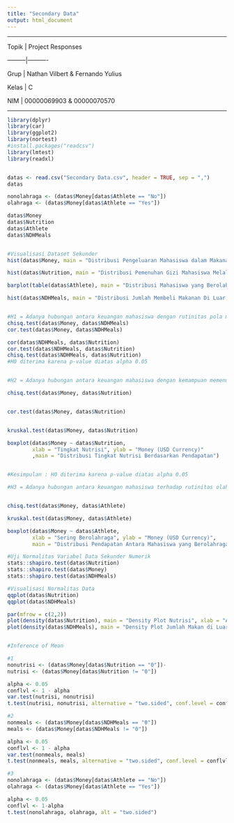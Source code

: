 ---
title: "Secondary Data"
output: html_document
---

******************************************************

Topik    | Project Responses      

---------|----------             

Grup     |  Nathan Vilbert & Fernando Yulius

Kelas    |  C

NIM      |  00000069903 & 00000070570


******************************************************


```{r pressure, echo=FALSE}


library(dplyr)
library(car)
library(ggplot2)
library(nortest)
#install.packages("readcsv")
library(lmtest)
library(readxl)


datas <- read.csv("Secondary Data.csv", header = TRUE, sep = ",")
datas

```

```{r pressure, echo=FALSE}


nonolahraga <- (datas$Money[datas$Athlete == "No"])
olahraga <- (datas$Money[datas$Athlete == "Yes"])

datas$Money
datas$Nutrition
datas$Athlete
datas$NDHMeals


#Visualisasi Dataset Sekunder
hist(datas$Money, main = "Distribusi Pengeluaran Mahasiswa dalam Makanan", col = "Dark Green")

hist(datas$Nutrition, main = "Distribusi Pemenuhan Gizi Mahasiswa Melalui Makanan", col = "Cyan")

barplot(table(datas$Athlete), main = "Distribusi Mahasiswa yang Berolahraga", col = "Green")

hist(datas$NDHMeals, main = "Distribusi Jumlah Membeli Makanan Di Luar Dalam Seminggu", col = "Blue")


#H1 = Adanya hubungan antara keuangan mahasiswa dengan rutinitas pola makan
chisq.test(datas$Money, datas$NDHMeals)
cor.test(datas$Money, datas$NDHMeals)

cor(datas$NDHMeals, datas$Nutrition)
cor.test(datas$NDHMeals, datas$Nutrition)
chisq.test(datas$NDHMeals, datas$Nutrition)
#H0 diterima karena p-value diatas alpha 0.05


#H2 = Adanya hubungan antara keuangan mahasiswa dengan kemampuan memenuhi kebutuhan nutrisi 

chisq.test(datas$Money, datas$Nutrition)


cor.test(datas$Money, datas$Nutrition)


kruskal.test(datas$Money, datas$Nutrition)

boxplot(datas$Money ~ datas$Nutrition, 
        xlab = "Tingkat Nutrisi", ylab = "Money (USD Currency)"
        ,main = "Distribusi Tingkat Nutrisi Berdasarkan Pendapatan")


#Kesimpulan : H0 diterima karena p-value diatas alpha 0.05

#H3 = Adanya hubungan antara keuangan mahasiswa terhadap rutinitas olahraga


chisq.test(datas$Money, datas$Athlete)

kruskal.test(datas$Money, datas$Athlete)

boxplot(datas$Money ~ datas$Athlete, 
        xlab = "Sering Berolahraga", ylab = "Money (USD Currency)",
        main = "Distribusi Pendapatan Antara Mahasiswa yang Berolahraga dan Tidak")

#Uji Normalitas Variabel Data Sekunder Numerik
stats::shapiro.test(datas$Nutrition)
stats::shapiro.test(datas$Money)
stats::shapiro.test(datas$NDHMeals)

#Visualisasi Normalitas Data
qqplot(datas$Nutrition)
qqplot(datas$NDHMeals)

par(mfrow = c(2,2))
plot(density(datas$Nutrition), main = "Density Plot Nutrisi", xlab = "Angka Nilai Nutrisi")
plot(density(datas$NDHMeals), main = "Density Plot Jumlah Makan di Luar", xlab = "Frekuensi Makan di Luar dalam Seminggu")


#Inference of Mean

#1
nonutrisi <- (datas$Money[datas$Nutrition == "0"])-
nutrisi <- (datas$Money[datas$Nutrition != "0"])

alpha <- 0.05
conflvl <- 1 - alpha
var.test(nutrisi, nonutrisi)
t.test(nutrisi, nonutrisi, alternative = "two.sided", conf.level = conflvl)

#2
nonmeals <- (datas$Money[datas$NDHMeals == "0"])
meals <- (datas$Money[datas$NDHMeals != "0"])

alpha <- 0.05
conflvl <- 1 - alpha
var.test(nonmeals, meals)
t.test(nonmeals, meals, alternative = "two.sided", conf.level = conflvl)

#3
nonolahraga <- (datas$Money[datas$Athlete == "No"])
olahraga <- (datas$Money[datas$Athlete == "Yes"])

alpha <- 0.05
conflvl <- 1-alpha
t.test(nonolahraga, olahraga, alt = "two.sided")

```